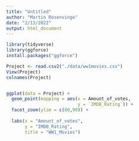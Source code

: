 ```yaml
---
title: "Untitled"
author: "Martin Rosenvinge"
date: "2/13/2022"
output: html_document
---
```


```r

library(tidyverse)
library(ggforce)
install.packages("ggforce")

Project <- read.csv2("./data/ww1movies.csv")
View(Project)
colnames(Project)


ggplot(data = Project) + 
  geom_point(mapping = aes(x = Amount_of_votes, 
                           y = `IMDB_Rating`)) +
  facet_zoom(ylim = c(80,90)) +   
  
  labs(x = "Amount_of_votes",
       y = "IMDB_Rating",
       title = "WW1_Movies")








```



